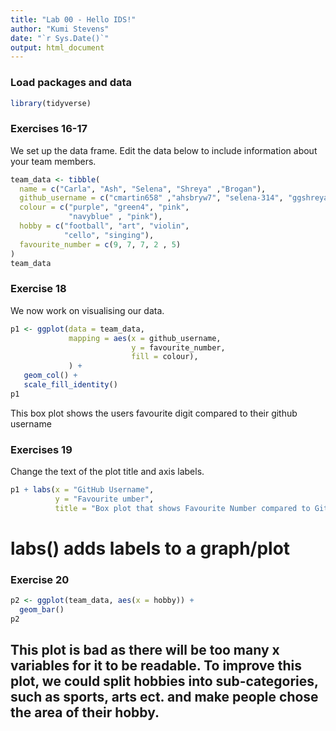 ```yaml
---
title: "Lab 00 - Hello IDS!"
author: "Kumi Stevens"
date: "`r Sys.Date()`"
output: html_document
---
```


### Load packages and data

```r
library(tidyverse) 
```

### Exercises 16-17

We set up the data frame. Edit the data below to include information about your team members.

```r
team_data <- tibble(
  name = c("Carla", "Ash", "Selena", "Shreya" ,"Brogan"),
  github_username = c("cmartin658" ,"ahsbryw7", "selena-314", "ggshreya", "brogan7125"), 
  colour = c("purple", "green4", "pink", 
             "navyblue" , "pink"),
  hobby = c("football", "art", "violin", 
            "cello", "singing"),
  favourite_number = c(9, 7, 7, 2 , 5)
)
team_data
```

### Exercise 18

We now work on visualising our data. 

```r
p1 <- ggplot(data = team_data, 
             mapping = aes(x = github_username, 
                           y = favourite_number,
                           fill = colour), 
             ) +
   geom_col() +
   scale_fill_identity()
p1
```


This box plot shows the users favourite digit compared to their github username

### Exercises 19

Change the text of the plot title and axis labels.

```r
p1 + labs(x = "GitHub Username", 
          y = "Favourite umber",
          title = "Box plot that shows Favourite Number compared to GitHub Username, in users favourite colour.")
```

# labs() adds labels to a graph/plot

### Exercise 20

```r
p2 <- ggplot(team_data, aes(x = hobby)) +
  geom_bar()
p2
```

## This plot is bad as there will be too many x variables for it to be readable. To improve this plot, we could split hobbies into sub-categories, such as sports, arts ect. and make people chose the area of their hobby.
